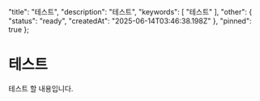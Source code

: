   "title": "테스트",
  "description": "테스트",
  "keywords": [
    "테스트"
  ],
  "other": {
    "status": "ready",
    "createdAt": "2025-06-14T03:46:38.198Z"
  },
  "pinned": true
};

# 테스트

테스트 할 내용입니다.

